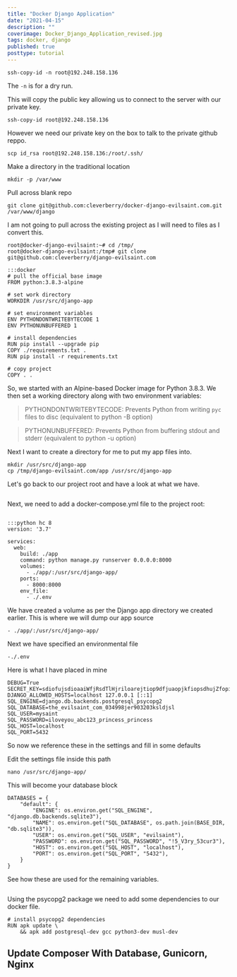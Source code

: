 ```yaml
---
title: "Docker Django Application"
date: "2021-04-15"
description: ""
coverimage: Docker_Django_Application_revised.jpg
tags: docker, django
published: true
posttype: tutorial
---
```

```
ssh-copy-id -n root@192.248.158.136
```

The `-n` is for a dry run. 

This will copy the public key allowing us to connect to the server with our private key.
```
ssh-copy-id root@192.248.158.136
```

However we need our private key on the box to talk to the private github reppo.

```
scp id_rsa root@192.248.158.136:/root/.ssh/
```


Make a directory in the traditional location 

```
mkdir -p /var/www
```

Pull across blank repo
```
git clone git@github.com:cleverberry/docker-django-evilsaint.com.git  /var/www/django
```

I am not going to pull across the existing project as I will need to files as I convert this. 

```
root@docker-django-evilsaint:~# cd /tmp/
root@docker-django-evilsaint:/tmp# git clone git@github.com:cleverberry/django-evilsaint.com
```


```
:::docker
# pull the official base image
FROM python:3.8.3-alpine

# set work directory
WORKDIR /usr/src/django-app

# set environment variables
ENV PYTHONDONTWRITEBYTECODE 1
ENV PYTHONUNBUFFERED 1

# install dependencies
RUN pip install --upgrade pip
COPY ./requirements.txt .
RUN pip install -r requirements.txt

# copy project
COPY . .
```


So, we started with an Alpine-based Docker image for Python 3.8.3. We then set a working directory along with two environment variables:

> PYTHONDONTWRITEBYTECODE: Prevents Python from writing `pyc` files to disc (equivalent to python -B option)

> PYTHONUNBUFFERED: Prevents Python from buffering stdout and stderr (equivalent to python -u option)



Next I want to create a directory for me to put my app files into. 
```
mkdir /usr/src/django-app
cp /tmp/django-evilsaint.com/app /usr/src/django-app
```

Let's go back to our project root and have a look at what we have. 


<img src="/static/7d849d04-b590-4c8f-af96-0ee0a2ac856c.png" class="img-fluid" alt="">


Next, we need to add a docker-compose.yml file to the project root:

<img src="/static/d5b1bbdb-a07e-41e2-b771-f32f8edbb513.png" class="img-fluid" alt="">


```
:::python hc 8
version: '3.7'

services:
  web:
    build: ./app
    command: python manage.py runserver 0.0.0.0:8000
    volumes:
      - ./app/:/usr/src/django-app/
    ports:
      - 8000:8000
    env_file:
      - ./.env
````


We have created a volume as per the Django app directory we created earlier. This is where we will dump our app source
```
- ./app/:/usr/src/django-app/
```

Next we have specified an environmental file
```
-./.env
```

Here is what I have placed in mine
```
DEBUG=True
SECRET_KEY=sdiofujsdioaaiWfjRsdTlHjriloarejtiop9dfjuaopjkfiopsdhujZfopieqriarosdXhfpAAsaofkcikoSaSshfgopiswujrfopsdhjiuagTUOphtsudjfiLGHNFohiqeprtghejrfds
DJANGO_ALLOWED_HOSTS=localhost 127.0.0.1 [::1]
SQL_ENGINE=django.db.backends.postgresql_psycopg2
SQL_DATABASE=the_evilsaint_com_034998jer903203ksldjsl
SQL_USER=mysaint
SQL_PASSWORD=iloveyou_abc123_princess_princess
SQL_HOST=localhost
SQL_PORT=5432
```

So now we reference these in the settings and fill in some defaults

Edit the settings file inside this path
```
nano /usr/src/django-app/
```

This will become your database block
```
DATABASES = {
    "default": {
        "ENGINE": os.environ.get("SQL_ENGINE", "django.db.backends.sqlite3"),
        "NAME": os.environ.get("SQL_DATABASE", os.path.join(BASE_DIR, "db.sqlite3")),
        "USER": os.environ.get("SQL_USER", "evilsaint"),
        "PASSWORD": os.environ.get("SQL_PASSWORD", "!5_V3ry_53cur3"),
        "HOST": os.environ.get("SQL_HOST", "localhost"),
        "PORT": os.environ.get("SQL_PORT", "5432"),
    }
}
```

See how these are used for the remaining variables. 

<img src="/static/dfc07527-77c2-430b-ab01-e5c2e4c2c06c.png" class="img-fluid" alt="">

Using the psycopg2 package we need to add some dependencies to our docker file. 

```
# install psycopg2 dependencies
RUN apk update \
    && apk add postgresql-dev gcc python3-dev musl-dev
```


## Update Composer With Database, Gunicorn, Nginx